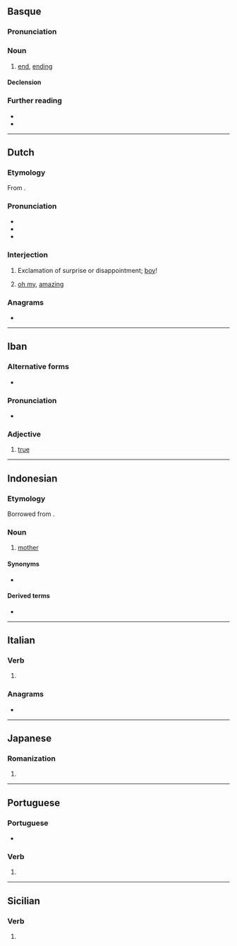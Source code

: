 {{also|amaí}}
==Basque==

===Pronunciation===
{{eu-IPA}}

===Noun===
{{eu-noun|in}}

# [[end]], [[ending]]

====Declension====
{{eu-decl-inanim}}

===Further reading===
* {{R:EH}}
* {{R:OEH}}

----

==Dutch==

===Etymology===
From {{der|nl|en|oh my}}.

===Pronunciation===
* {{IPA|nl|/aːˈmɑi̯/}}
* {{audio|nl|Nl-amai.ogg|Audio}}
* {{hyphenation|nl|amai}}

===Interjection===
{{head|nl|interjection}}

# {{lb|nl|Belgium}} Exclamation of surprise or disappointment; [[boy]]!
#: {{ux|nl|'''Amai''', [[wat|wa']][[een|ne]] [[klap]]!|'''[[jee|Jee]]''', what a [[punch]] (or [[thunderstroke]])|inline=1}}
#: {{ux|nl|Wa'ne [[stoot]], '''amai'''!|What a [[blunder]], '''gosh'''!|inline=1}}
# {{lb|nl|Belgium}} [[oh my]], [[amazing]]
#: {{ux|nl|'''Amai''', da'ziet er goed uit!|'''Oh my''', that is looking good!|inline=1}}

===Anagrams===
* {{l|nl|maai}}

----

==Iban==

===Alternative forms===
* {{alt|iba|amat}}

===Pronunciation===
* {{IPA|iba|/amai/}}

===Adjective===
{{head|iba|adjective}}

# [[true]]
#: {{usex|iba|'''Amai''', aku bisi meda iya.|It's '''true''', I have seen him.}}

----

==Indonesian==

===Etymology===
Borrowed from {{bor|id|min|amai}}.

===Noun===
{{id-noun}}

# [[mother]]

====Synonyms====
* {{l|id|ibu}}

====Derived terms====
* {{l|id|amai-amai}}

----

==Italian==

===Verb===
{{head|it|verb form}}

# {{inflection of|it|amare||1|s|phis}}

===Anagrams===
* {{anagrams|it|a=aaim|amia}}

----

==Japanese==

===Romanization===
{{ja-romaji}}

# {{ja-romanization of|あまい}}

----

==Portuguese==

===Portuguese===
{{pt-IPA}}
* {{hyph|pt|a|mai}}

===Verb===
{{head|pt|verb form}}

# {{pt-verb-form-of|amar}}

----

==Sicilian==

===Verb===
{{head|scn|verb form}}

# {{inflection of|scn|amari||1|s|pret|act|ind}}